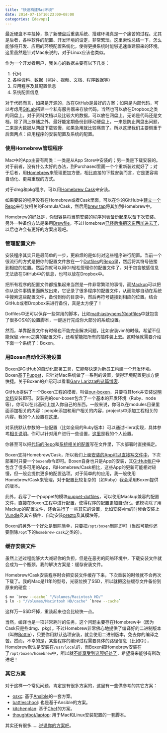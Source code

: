 ```yaml
---
title: "快速构建Mac环境"
date: 2014-07-15T10:23:00+08:00
categories: [devops]
---
```


最近硬盘不幸挂掉，换了新硬盘后重装系统、搭建环境真是一个痛苦的过程。尤其是后者，各种软件的配置、开发环境的设定，非常繁琐。这里索性总结一下，怎么能够将开发、应用的环境配置系统化，使得更换系统时能够迅速重建原来的环境。这里虽然是针对Mac来说的，对于Linux应该也类似。

作为一个开发者用户，我关心的数据主要有以下几类：

1. 代码
2. 各种资料、数据（照片、视频、文档、程序数据等）
3. 应用程序及其配置信息
4. 系统配置信息

对于代码而言，如果是开源的，放在GitHub是最好的方案；如果是内部代码，可以考虑用[GitLab](https://about.gitlab.com)搭建一个私有服务器来存放代码，当然也可以放在Dropbox之类的网盘上。对于资料文档以及比较大的数据，可以放在网盘上。无论是代码还是文档，除了网上存储之外，最好能定期备份到移动硬盘上，一来是防止网盘出问题，二来是大数据从网盘下载较慢，如果急用就比较痛苦了。所以这里我们主要侧重于后面两点：应用程序的安装配置及系统的配置。

### 使用Homebrew管理程序

Mac中的App主要有两类：一类是从App Store中安装的；另一类是下载安装的。对于前者，没有什么太好的办法，到Purchased里面一个个重新装过就好了；对于后者，用[Homebrew](http://brew.sh)来管理更加方便，相比直接的下载安装而言，它是更容易自动化、更易重现的方式。

对于dmg和pkg程序，可以用[Homebrew Cask](http://caskroom.io)来安装。

如果要装的程序没有在Homebrew或者Cask里面，可以在你的GitHub中[建立一个Repo](https://github.com/hanjianwei/homebrew-apps)来存放相关的Formula/Cask，然后用[brew tap](https://github.com/Homebrew/homebrew/wiki/brew-tap)将其加到Homebrew中。

Homebrew的好处是，你很容易将当前安装的程序列表[备份](http://www.topbug.net/blog/2013/12/07/back-up-homebrew-packages/)起来以备下次安装。另外一种备份方法是采用[Brewfile](https://coderwall.com/p/afmnbq)，不过Homebrew[已经后悔把这东西加进去了](https://github.com/Homebrew/homebrew/pull/30749)，以后也许会有更好的方案出现吧。

### 管理配置文件

安装程序其实只是最简单的一步，更麻烦的是如何对这些程序进行配置。当前一个很流行的方式是把你的配置文件放在一个[Dotfiles](http://dotfiles.github.io)的[Repo](https://github.com/hanjianwei/dotfiles)里，然后将其符号链接到相应的位置。然后你就可以用Git轻松管理你的配置文件了。对于包含敏感信息无法放在GitHub中的信息，也可以放在Dropbox中。

把所有程序的配置文件都搜集起来当然是一件非常繁琐的事情，而[Mackup](https://github.com/lra/mackup)可以把你从这件事情里面解放出来，它记录了很多程序的配置文件，从而能够自动在系统中搜索这些配置文件，备份到你的目录中，然后再符号链接到相应的位置。结合GitHub或者Dropbox来进行备份，真是太方便了！

Dotfiles中还可以保存一些常用的脚本，比如[mathiasbynens的dotfiles](https://github.com/mathiasbynens/dotfiles/blob/master/.osx)中就包含了很多OSX的设置脚本，一键运行完成你大部分的系统设置。

然而，单靠配置文件有时候也不能完全解决问题，比如安装vim的时候，希望不但能保留.vimrc之类的配置文件，还希望能把所有的插件装上去。这时候就需要介绍下面一个系统了：Boxen。

### 用Boxen自动化环境设置

[Boxen](https://boxen.github.com)是GitHub的自动化部署工具，它能够快速为新员工构建一个开发环境。Boxen基于[Puppet](https://puppetlabs.com)，它针对Mac系统做了一系列的设置，使得环境配置更加方便快捷。关于Boxen的介绍可以看看[Gary Larizza的这篇博客](http://garylarizza.com/blog/2013/02/15/puppet-plus-github-equals-laptop-love/).

GitHub提供了一个Boxen工程的模板，叫做[our-boxen](https://github.com/boxen/our-boxen)，只要将其fork并安装[说明文档](https://github.com/boxen/our-boxen#getting-started)安装即可。安装完的our-boxen包含了一个基本的开发环境（Ruby、node等），你可以在此基础上加入你自己的东西。一般来说，你可以在modules目录里面添加相关的内容：people添加和用户相关的内容，projects中添加工程相关的内容。我的个人设置在[这里](https://github.com/hanjianwei/my-boxen/tree/master/modules/people/manifests)。

对系统默认参数的一些配置（比如全局的Ruby版本）可以通过Hiera实现，具体参考[相关说明](https://github.com/hanjianwei/my-boxen/blob/master/hiera/common.yaml.example)。你可以针对用户进行一些设置，[这里](https://github.com/hanjianwei/my-boxen/blob/master/hiera/users/hanjianwei.yaml)是我的个人设置。

你甚至可以把[代码的Repo](https://github.com/hanjianwei/my-boxen/blob/master/modules/people/manifests/hanjianwei/repositories.pp)和[系统相关的配置](https://github.com/hanjianwei/my-boxen/blob/master/modules/people/manifests/hanjianwei/osx.pp)写在文件里，下次部署时直接搞定。

Boxen支持Homebrew/Cask，所以我们上面[安装的App可以直接写文件中](https://github.com/hanjianwei/my-boxen/blob/master/modules/people/manifests/hanjianwei/applications.pp)，下次部署时只要一个`boxen`命令即可。Boxen自身也只是App的安装，其[GitHub帐户](https://github.com/boxen)中包含了很多可用的App，和Homebrew/Cask相比，这些App的更新可能相对较慢，但一般会提供更多的配置选项。对于简单的的应用，我一般使用Homebrew/Cask来管理，对于配置比较复杂的（如Ruby）我会采用Boxen提供的版本。

此外，我写了一个puppet的模块[puppet-dotfiles](https://github.com/hanjianwei/puppet-dotfiles)，可以使用Mackup兼容的配置文件，直接在Boxen工程中进行配置，使得程序的配置更加自动化。该模块除了用Mackup的配置文件，还会进行了一些其它的设置，比如安装vim的时候会安装上[Vundle](https://github.com/gmarik/Vundle.vim)及其它插件、自动安装[prezto](https://github.com/sorin-ionescu/prezto)及其模块等。

Boxen的另外一个好处是删除简单，只要把`/opt/boxen`删除即可（当然可能你还要删除`/opt`下的`homebrew-cask`之类的）。

### 缓存安装文件

虽然上述过程能够大大减轻你的负担，但是在恶劣的网络环境中，下载安装文件就会成为一个瓶颈。我的解决方案是：缓存安装文件。

Homebrew/Cask安装程序时会把安装文件缓存下来，下次重装的时候就不会再次下载了。我的Mac是11年的型号，光驱位换了SSD，所以就把这些缓存文件备份到原来的硬盘：

~~~ bash
$ mv `brew --cache` "/Volumes/Macintosh HD/"
$ ln -s "/Volumes/Macintosh HD/cache" `brew --cache`
~~~~

这样万一SSD坏掉，重装起来也会比较快一点。

当然，编译也是一项非常耗时的任务，这个问题主要存在Homebrew中（因为Cask只是些dmg、pkg）。不过Homebrew非常佛心地提供了编译好的二进制版本（叫做[Bottle](https://github.com/Homebrew/homebrew/wiki/Bottles#bottle-creation)），只要你用默认选项安装，就会使用二进制版本，免去你的编译之苦。然而，不幸的是，某些程序的编译过程需要具体的路径信息（比如Qt），Homebrew默认是安装在`/usr/local`的，而Boxen把Homebrew安装在了`/opt/boxen/homebrew`中，所以就[不能享受到这项好处了](https://github.com/boxen/puppet-homebrew/issues/8)，希望将来能够有所改进吧！

### 其它方案

对于这样一个常见问题，肯定是有很多方案的，这里有一些供参考的其它方案：

- [osxc](http://osxc.github.io): 基于[Ansible](http://osxc.github.io)的一套方案。
- [battleschool](https://github.com/spencergibb/battleschool): 也是基于Ansible的方案。
- [kitchenplan](https://github.com/kitchenplan/kitchenplan): 基于[Chef](http://www.getchef.com)的方案。
- [thoughtbot/laptop](https://github.com/thoughtbot/laptop): 用于Mac和Linux安装配置的一套脚本。

其实还有很多……[说说你的方案吧](https://github.com/hanjianwei/feedback/issues/new)。
